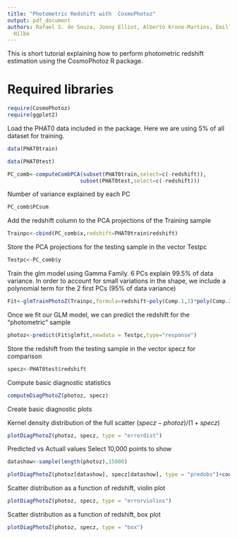 ```yaml
---
title: "Photometric Redshift with  CosmoPhotoz"
output: pdf_document
authors: Rafael S. de Souza, Jonny Elliot, Alberto Krone-Martins, Émille Ishida, Joseph
  Hilbe
---
```


This is short tutorial explaining how to perform photometric redshift estimation using the CosmoPhotoz R package.

# Required libraries
```r
require(CosmoPhotoz)
require(ggplot2)

```

Load the PHAT0 data included in the package. Here we are using 5% of all dataset for training. 


```r
data(PHAT0train)

data(PHAT0test)
```




```r
PC_comb<-computeCombPCA(subset(PHAT0train,select=c(-redshift)),
                       subset(PHAT0test,select=c(-redshift)))
```

Number of variance explained by each PC 
```r
PC_comb$PCsum
```

Add the redshift column to the PCA projections of the  Training sample

```r
Trainpc<-cbind(PC_comb$x,redshift=PHAT0train$redshift)

```


Store the PCA projections for the testing sample in the vector Testpc

```r
Testpc<-PC_comb$y
```


Train  the glm model using Gamma Family. 6 PCs explain 99.5% of data variance. In order to account for small variations in the shape, we include a polynomial term for the 2 first PCs (95% of data variance) 

```r

Fit<-glmTrainPhotoZ(Trainpc,formula=redshift~poly(Comp.1,2)*poly(Comp.2,2)*Comp.3*Comp.4*Comp.5*Comp.6,method="Bayesian",family="gamma")

```



Once we fit our GLM model, we can predict the redshift for the "photometric" sample
 
```r

photoz<-predict(Fit$glmfit,newdata = Testpc,type="response")

```

Store the redshift from the testing sample in the vector specz for comparison 

```r
specz<-PHAT0test$redshift
```


Compute basic diagnostic statistics 



```r
computeDiagPhotoZ(photoz, specz)
```



Create basic diagnostic   plots

Kernel density distribution of the full scatter 
 $(specz-photoz)/(1+specz)$
 
```r
plotDiagPhotoZ(photoz, specz, type = "errordist")

```

Predicted vs Actuall values
Select 10,000 points to show
```r
datashow<-sample(length(photoz),15000)
```


```r
plotDiagPhotoZ(photoz[datashow], specz[datashow], type = "predobs")+coord_cartesian(xlim =c(0,1.5), ylim = c(0,1.5))
```


Scatter distribution as a function of redshift, violin plot

```r
plotDiagPhotoZ(photoz, specz, type = "errorviolins")
```



Scatter distribution as a function of redshift, box plot

```r
plotDiagPhotoZ(photoz, specz, type = "box")
```